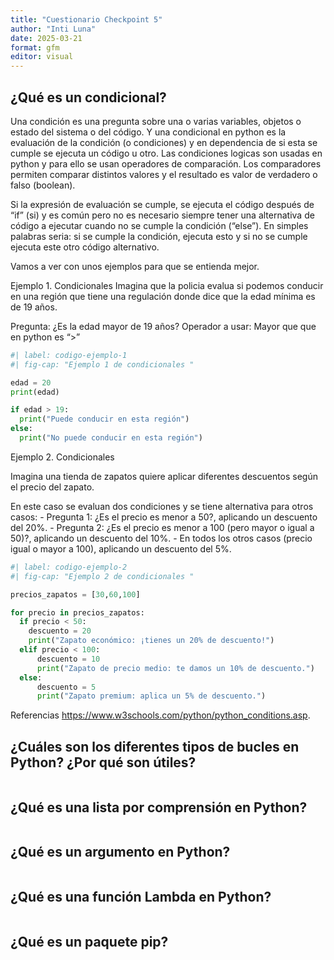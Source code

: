```yaml
---
title: "Cuestionario Checkpoint 5"
author: "Inti Luna"
date: 2025-03-21
format: gfm
editor: visual
---
```


## ¿Qué es un condicional?

Una condición es una pregunta sobre una o varias variables, objetos o estado del sistema o del código. Y una condicional en python es la evaluación de la condición (o condiciones) y en dependencia de si esta se cumple se ejecuta un código u otro. Las condiciones logicas son usadas en python y para ello se usan operadores de comparación. Los comparadores permiten comparar distintos valores y el resultado es valor de verdadero o falso (boolean). 

Si la expresión de evaluación se cumple, se ejecuta el código después de "if" (si) y es común pero no es necesario siempre tener una alternativa de código a ejecutar cuando no se cumple la condición ("else"). En simples palabras seria: si se cumple la condición, ejecuta esto y si no se cumple ejecuta este otro código alternativo. 

Vamos a ver con unos ejemplos para que se entienda mejor.

Ejemplo 1. Condicionales
Imagina que la policia evalua si podemos conducir en una región que tiene una regulación donde dice que la edad mínima es de 19 años.

Pregunta: ¿Es la edad mayor de 19 años?
Operador a usar: Mayor que que en python es ">"

```python
#| label: codigo-ejemplo-1
#| fig-cap: "Ejemplo 1 de condicionales "

edad = 20
print(edad)

if edad > 19:
  print("Puede conducir en esta región")
else:
  print("No puede conducir en esta región")


```

Ejemplo 2. Condicionales

Imagina una tienda de zapatos quiere aplicar diferentes descuentos según el precio del zapato.

En este caso se evaluan dos condiciones y se tiene alternativa para otros casos:
- Pregunta 1: ¿Es el precio es menor a 50?, aplicando un descuento del 20%.
- Pregunta 2: ¿Es el precio es menor a 100 (pero mayor o igual a 50)?, aplicando un descuento del 10%.
- En todos los otros casos (precio igual o mayor a 100), aplicando un descuento del 5%.

```python
#| label: codigo-ejemplo-2
#| fig-cap: "Ejemplo 2 de condicionales "

precios_zapatos = [30,60,100]

for precio in precios_zapatos:
  if precio < 50:
    descuento = 20
    print("Zapato económico: ¡tienes un 20% de descuento!")
  elif precio < 100:
      descuento = 10
      print("Zapato de precio medio: te damos un 10% de descuento.")
  else:
      descuento = 5
      print("Zapato premium: aplica un 5% de descuento.")


```

Referencias <https://www.w3schools.com/python/python_conditions.asp>.

## ¿Cuáles son los diferentes tipos de bucles en Python? ¿Por qué son útiles?



```python




```

## ¿Qué es una lista por comprensión en Python?



```python


```



## ¿Qué es un argumento en Python?



```python

```

## ¿Qué es una función Lambda en Python?



```python


```



## ¿Qué es un paquete pip?
